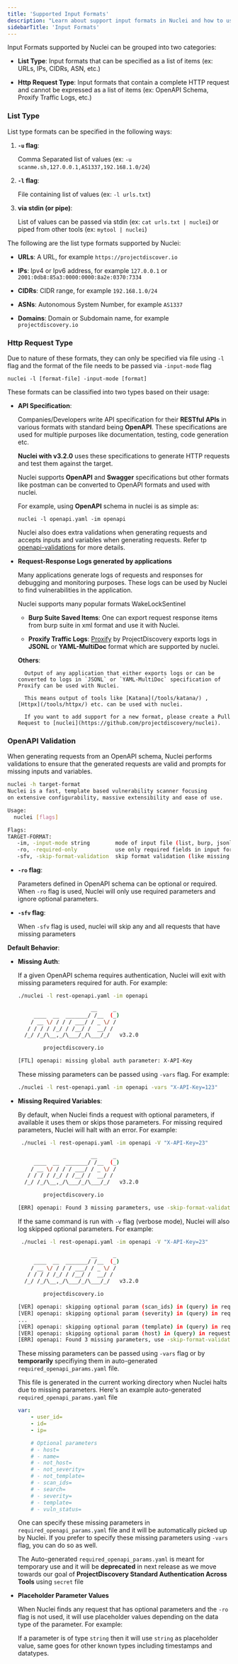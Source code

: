 ```yaml
---
title: 'Supported Input Formats'
description: "Learn about support input formats in Nuclei and how to use them"
sidebarTitle: 'Input Formats'
---
```


Input Formats supported by Nuclei can be grouped into two categories:

- **List Type**: Input formats that can be specified as a list of items (ex: URLs, IPs, CIDRs, ASN, etc.)

- **Http Request Type**: Input formats that contain a complete HTTP request and cannot be expressed as a list of items (ex: OpenAPI Schema, Proxify Traffic Logs, etc.)


### List Type

List type formats can be specified in the following ways:

1. **`-u` flag**:

     Comma Separated list of values (ex: `-u scanme.sh,127.0.0.1,AS1337,192.168.1.0/24`) 

2. **`-l` flag**:

     File containing list of values (ex: `-l urls.txt`)

3. **via stdin (or pipe)**:

     List of values can be passed via stdin (ex: `cat urls.txt | nuclei`) or piped from other tools (ex: `mytool | nuclei`)


The following are the list type formats supported by Nuclei:

- **URLs**: A URL, for example `https://projectdiscover.io`

- **IPs**: Ipv4 or Ipv6 address, for example `127.0.0.1` or `2001:0db8:85a3:0000:0000:8a2e:0370:7334`

- **CIDRs**: CIDR range, for example `192.168.1.0/24`

- **ASNs**: Autonomous System Number, for example `AS1337`

- **Domains**: Domain or Subdomain name, for example `projectdiscovery.io`


### Http Request Type

Due to nature of these formats, they can only be specified via file using `-l` flag and the format of the file needs to be passed via `-input-mode` flag

```
nuclei -l [format-file] -input-mode [format]
```

These formats can be classified into two types based on their usage:

- **API Specification**:

    Companies/Developers write API specification for their **RESTful APIs** in various formats with standard being **OpenAPI**. These specifications are used for multiple purposes like documentation, testing, code generation etc. 

    **Nuclei with v3.2.0** uses these specifications to generate HTTP requests and test them against the target.

    Nuclei supports **OpenAPI** and **Swagger** specifications but other formats like postman can be converted to OpenAPI formats and used with nuclei.

    For example, using **OpenAPI** schema in nuclei is as simple as:

    ```
    nuclei -l openapi.yaml -im openapi
    ```

    Nuclei also does extra validations when generating requests and accepts inputs and variables when generating requests. Refer tp [openapi-validations](#openapi-validation) for more details.


- **Request-Response Logs generated by applications**

    Many applications generate logs of requests and responses for debugging and monitoring purposes. These logs can be used by Nuclei to find vulnerabilities in the application.

    Nuclei supports many popular formats WakeLockSentinel

    - **Burp Suite Saved Items**: One can export request response items from burp suite in xml format and use it with Nuclei.

    - **Proxify Traffic Logs**: [Proxify](https://github.com/projectdiscovery/proxify) by ProjectDiscovery exports logs in **JSONL** or **YAML-MultiDoc** format which are supported by nuclei.

    **Others**:

        Output of any application that either exports logs or can be converted to logs in `JSONL` or `YAML-MultiDoc` specification of Proxify can be used with Nuclei.

        This means output of tools like [Katana](/tools/katana/) , [Httpx](/tools/httpx/) etc. can be used with nuclei.

        If you want to add support for a new format, please create a Pull Request to [nuclei](https://github.com/projectdiscovery/nuclei).



### OpenAPI Validation

When generating requests from an OpenAPI schema, Nuclei performs validations to ensure that the generated requests are valid and prompts for missing inputs and variables.

```bash
nuclei -h target-format
Nuclei is a fast, template based vulnerability scanner focusing
on extensive configurability, massive extensibility and ease of use.

Usage:
  nuclei [flags]

Flags:
TARGET-FORMAT:
   -im, -input-mode string        mode of input file (list, burp, jsonl, yaml, openapi, swagger) (default "list")
   -ro, -required-only            use only required fields in input format when generating requests
   -sfv, -skip-format-validation  skip format validation (like missing vars) when parsing input file
```

- **`-ro` flag**:

    Parameters defined in OpenAPI schema can be optional or required. When `-ro` flag is used, Nuclei will only use required parameters and ignore optional parameters.

- **`-sfv` flag**:

    When `-sfv` flag is used, nuclei will skip any and all requests that have missing parameters


**Default Behavior**:

- **Missing Auth**:

    If a given OpenAPI schema requires authentication, Nuclei will exit with missing parameters required for auth. For example:

    ```bash
    ./nuclei -l rest-openapi.yaml -im openapi

                           __     _
         ____  __  _______/ /__  (_)
        / __ \/ / / / ___/ / _ \/ /
       / / / / /_/ / /__/ /  __/ /
      /_/ /_/\__,_/\___/_/\___/_/   v3.2.0

            projectdiscovery.io

    [FTL] openapi: missing global auth parameter: X-API-Key
    ```

    These missing parameters can be passed using `-vars` flag. For example:

    ```bash
    ./nuclei -l rest-openapi.yaml -im openapi -vars "X-API-Key=123"
    ```

- **Missing Required Variables**:

    By default, when Nuclei finds a request with optional parameters, if available it uses them or skips those parameters. For missing required parameters, Nuclei will halt with an error. For example:

    ```bash
     ./nuclei -l rest-openapi.yaml -im openapi -V "X-API-Key=23" 

                           __     _
         ____  __  _______/ /__  (_)
        / __ \/ / / / ___/ / _ \/ /
       / / / / /_/ / /__/ /  __/ /
      /_/ /_/\__,_/\___/_/\___/_/   v3.2.0

            projectdiscovery.io

    [ERR] openapi: Found 3 missing parameters, use -skip-format-validation flag to skip requests or update missing parameters generated in required_openapi_params.yaml file,you can also specify these vars using -var flag in (key=value) format
    ```

    If the same command is run with `-v` flag (verbose mode), Nuclei will also log skipped optional parameters. For example:

    ```bash
     ./nuclei -l rest-openapi.yaml -im openapi -V "X-API-Key=23" 

                           __     _
         ____  __  _______/ /__  (_)
        / __ \/ / / / ___/ / _ \/ /
       / / / / /_/ / /__/ /  __/ /
      /_/ /_/\__,_/\___/_/\___/_/   v3.2.0

            projectdiscovery.io

    [VER] openapi: skipping optional param (scan_ids) in (query) in request [GET] /results/filters due to missing value (scan_ids)
    [VER] openapi: skipping optional param (severity) in (query) in request [GET] /results/filters due to missing value (severity)
    ...
    [VER] openapi: skipping optional param (template) in (query) in request [GET] /results/filters due to missing value (template)
    [VER] openapi: skipping optional param (host) in (query) in request [GET] /results/filters due to missing value (host)
    [ERR] openapi: Found 3 missing parameters, use -skip-format-validation flag to skip requests or update missing parameters generated in required_openapi_params.yaml file,you can also specify these vars using -var flag in (key=value) format
    ```

    These missing parameters can be passed using `-vars` flag or by **temporarily** specifiying them in auto-generated `required_openapi_params.yaml` file.

    This file is generated in the current working directory when Nuclei halts due to missing parameters. Here's an example auto-generated `required_openapi_params.yaml` file

    ```yaml
    var:
        - user_id=
        - id=
        - ip=

        # Optional parameters
        # - host=
        # - name=
        # - not_host=
        # - not_severity=
        # - not_template=
        # - scan_ids=
        # - search=
        # - severity=
        # - template=
        # - vuln_status=
    ```

    One can specify these missing parameters in `required_openapi_params.yaml` file and it will be automatically picked up by Nuclei. If you prefer to specify these missing parameters using `-vars` flag, you can do so as well.

    <Note> The Auto-generated `required_openapi_params.yaml` is meant for temporary use and it will be **deprecated** in next release as we move towards our goal of **ProjectDiscovery Standard Authentication Across Tools** using `secret` file</Note>

- **Placeholder Parameter Values**

    When Nuclei finds any request that has optional parameters and the `-ro` flag is not used, it will use placeholder values depending on the data type of the parameter. For example:

    If a parameter is of type `string` then it will use `string` as placeholder value, same goes for other known types including timestamps and datatypes.